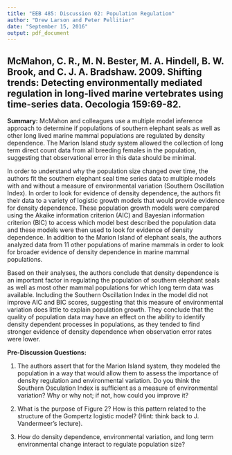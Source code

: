 ---
title: "EEB 485: Discussion 02: Population Regulation"
author: "Drew Larson and Peter Pellitier"
date: "September 15, 2016"
output: pdf_document
---

## McMahon, C. R., M. N. Bester, M. A. Hindell, B. W. Brook, and C. J. A. Bradshaw. 2009. Shifting trends: Detecting environmentally mediated regulation in long-lived marine vertebrates using time-series data. Oecologia 159:69-82.

__Summary:__
McMahon and colleagues use a multiple model inference approach to determine if populations of southern elephant seals as well as other long lived marine mammal populations are regulated by density dependence. The Marion Island study system allowed the collection of long term direct count data from all breeding females in the population, suggesting that observational error in this data should be minimal.

In order to understand why the population size changed over time, the authors fit the southern elephant seal time series data to multiple models with and without a measure of environmental variation (Southern Oscillation Index).  In order to look for evidence of density dependence, the authors fit their data to a variety of logistic growth models that would provide evidence for density dependence. These population growth models were compared using the Akaike information criterion (AIC) and Bayesian information criterion (BIC) to access which model best described the population data and these models were then used to look for evidence of density dependence. In addition to the Marion Island of elephant seals, the authors analyzed data from 11 other populations of marine mammals in order to look for broader evidence of density dependence in marine mammal populations.

Based on their analyses, the authors conclude that density dependence is an important factor in regulating the population of southern elephant seals as well as most other mammal populations for which long term data was available. Including the Southern Oscillation Index in the model did not improve AIC and BIC scores, suggesting that this measure of environmental variation does little to explain population growth. They conclude that the quality of population data may have an effect on the ability to identify density dependent processes in populations, as they tended to find stronger evidence of density dependence when observation error rates were lower.

__Pre-Discussion Questions:__

1. The authors assert that for the Marion Island system, they modeled the population in a way that would allow them to assess the importance of density regulation and environmental variation.  Do you think the Southern Osculation Index is sufficient as a measure of environmental variation? Why or why not; if not, how could you improve it?

2. What is the purpose of Figure 2? How is this pattern related to the structure of the Gompertz logistic model? (Hint: think back to J. Vandermeer's lecture).

3. How do density dependence, environmental variation, and long term environmental change interact to regulate population size?
